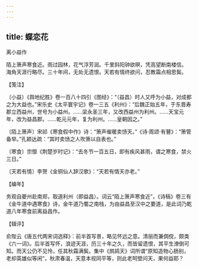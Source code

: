 ```yaml
---
---
---
```

title: 蝶恋花
---



离小益作





陌上箫声寒食近。雨过园林，花气浮芳润。千里斜阳钟欲暝，凭高望断南楼信。　海角天涯行略尽。三十年间，无处无遗恨。天若有情终欲问，忍教霜点相思鬓。

【笺注】

〔小益〕《舆地纪胜》卷一百八十四引《图经》：“（益昌）时人又呼为小益，对成都之为大益也。”宋乐史《太平寰宇记》卷一三五《利州》：“后魏正始五年，于东晋寿郡立西益州，世号为小益州。……梁永圣三年，又改西益州为利州。……天宝元年，改为益昌郡。……乾元元年，复为利州。……皇朝因之。”

〔陌上箫声〕宋祁《寒食假中作》诗：“箫声催暖卖饧天。”《诗·周颂·有瞽》：“箫管备举。”孔颖达疏：“其时卖饧之人吹箫以自表也。”

〔寒食〕宗懔《荆楚岁时记》：“去冬节一百五日，即有疾风甚雨，谓之寒食，禁火三日。”

〔天若有情〕李贺《金铜仙人辞汉歌》：“天若有情天亦老。”

【编年】

务观自夔州赴南郑，取道利州（即益昌）。词云“陌上箫声寒食近”，《诗稿》卷三有《金牛道中遇寒食》诗，金牛道乃蜀之南栈，为由益昌至汉中之要道，是此词乃乾道八年寒食前离益昌作。

【辑评】

俞陛云《唐五代两宋词选释》：前半首写景，略见怀远之意。清丽而兼倜傥，颇类《六一词》。后半首写怀，浪迹天涯，历三十年之久，而皆留遗恨，其平生潦倒可知。而天公仍不见怜，任其秋霜满鬓。集中《鹧鸪天》词所谓“原知造物心肠别，老却英雄似等闲”，秋肃春温，天意本视同平等，则此老呵壁问天，果何益耶？